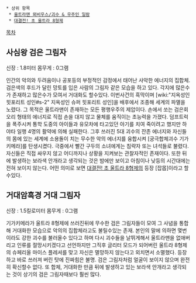  * 상위 항목
  * [[울트라맨 뫼비우스/괴수 & 우주인 일람]]
  * [[대결전! 초 울트라 8형제]]

[[목차]]

== 사심왕 검은 그림자 ==

신장 : 1.8미터 
몸무게 : 0그램

인간의 악의와 두려움이나 공포등의 부정적인 감정에서 태어난 사악한 에너지의 집합체. 검은색의 후드가 달린 망토를 입은 사람의 그림자 같은 모습을 하고 있다. 각지에 많은수가 존재하고 많은수가 모여서 거대화도 할수있다. 이번사건의 흑막이며 [wiki:"지옥성인 힛포리트 성인#s-2" 지옥성인 슈퍼 힛포리트 성인]을 배후에서 조종해 세계의 파멸을 노렸다. 그 목적은 울트라맨이 존재하는 모든 평행우주의 제압이다. 손에서 쏘는 검은회오리 형태의 에너지로 직접 손을 대지 않고 물체를 움직이는 초능력을 가졌다. 덤프트럭을 폭주시켜 통학 도중의 아이들과 유모차에 타고있던 아기를 치여 죽이려고 했지만 하야타 일행 4명의 활약에 의해 실패한다. 그후 쓰러진 5대 괴수의 잔존 에너지와 자신들의 몸에 있는 세계에 소용돌이 치는 무수한 악의 에너지를 융합시켜 [궁극합체괴수 기가키메라]를 탄생시켰다. 극중에서 빨간 구두의 소녀에게는 침략자 또는 녀석들로 불렸다. 자신들은 직접 싸우지 않고 어디까지나 상황을 지켜보는 관찰자적인 존재이다. 또한 뒤에 발생하는 보라색 안개라고 생각되는 것은 밤에만 보이고 아침이나 낮등의 시간대에는 전혀 보이지 않는다. 어떤 의미로 보면 [[대결전! 초 울트라 8형제]]의 등장 [잡몹]이라고 할수있다.

== 거대암흑경 거대 그림자 ==

신장 : 1.5킬로미터 
몸무게 : 0그램

기가키메라가 울트라 8형제에 쓰러진뒤에 무수한 검은 그림자들이 모여 그 사념을 통합해 거대화한 모습으로 악의의 집합체라고도 불릴수있는 존재. 본인의 말에 의하면 몇번이라도 강한 괴수를 불러올수 있다고 하며 다시 괴수들을 날뛰게해서 울트라맨을 없애버리고 인류를 절망시키겠다고 선언하지만 그직후 글리터 모드가 되어버린 울트라 8형제의 슈페리올 마이스 플레셔를 맞고 자신은 멸망하지 않는다고 외치면서 소멸했다. 등장하고 바로 쓰러져 버린 탓에 진짜힘은 불명. 검은 그림자처럼 얼굴이 보이지 않으며 완전히 확신할수 없다. 또 합체, 거대화한 만큼 뒤에 발생하고 있는 보라색 안개라고 생각되는 것이 상기의 검은 그림자때보다 훨씬 많다.
